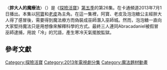 {{Notability Unreferenced|time=2015-09-22T08:04:50+00:00}}
{{expand|time=2015-09-22T08:04:50+00:00}}
{{noteTA
|G1=Adventure Time
}}
{{Infobox television episode
| title        = 胖大人的魔療法
| series       = [[探險活寶|探險活寶]]
| season       = 5
| episode      = 26
| production   = 1014-134<ref name=fredseason5sneak/>
| story        = {{le|肯特·奧斯本|Kent Osborne}}<br />[[潘得頓·沃德|潘得頓·沃德]]<br>[[Jesse_Moynihan|Jesse Moynihan]]<br>{{le|亞當·武藤|Adam Muto}}
| writer       = {{le|傑西·莫伊尼漢|Jesse Moynihan}}<br>Thomas Wellmann
| director     = Nate Cash <small>(監督)</small><br />{{le|尼克·詹寧斯|Nick Jennings (artist)}}<small>(美術)
| airdate      = {{Start date|2013|7|1}}
| music        =  
| guests       = 
*{{le|鄧肯·特拉賽爾|Duncan Trussell}}飾演羅恩·詹姆斯
*{{le|莫里斯·拉馬什|Maurice LaMarchel}}飾演巫師大師
| length       = 11分鐘
| prev         = 活寶偵探組
| next         = 老皮盔甲
| episode list = 
{{Infobox Adventure Time season 5 episode list}}
<br>[[探險活寶各集列表|探險活寶各集列表]]
}}
〈'''胖大人的魔療法'''〉（{{lang-en|''Wizards Only, Fools''}}）是《[[探險活寶|探險活寶]]》[[探險活寶_(第五季)|第五季]]的第26集。在卡通頻道2013年7月1日播出。本集以[[阿寶·馬頓斯|阿寶]]和[[酷狗老皮|老皮]]為主角。在這一集裡，阿寶、老皮及泡泡糖公主經胖大人得了感冒後，需要得到魔法療方而偽裝成巫師潛入巫師城。然而，泡泡糖一直向大家堅持魔法只是用想像來解釋科學的方式。最終三人連同Abracadaniel被假冒巫師逮捕，用說「冷」的咒語，產生寒冷天氣擺脫監獄。

==參考文獻==
{{reflist|4}}
{{探險活寶}}
[[Category:探險活寶|Category:探險活寶]]
[[Category:2013年電視劇分集|Category:2013年電視劇分集]]
[[Category:魔法題材動畫|Category:魔法題材動畫]]